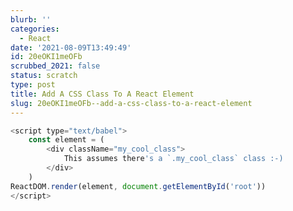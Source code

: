 ```yaml
---
blurb: ''
categories:
  - React
date: '2021-08-09T13:49:49'
id: 20eOKI1meOFb
scrubbed_2021: false
status: scratch
type: post
title: Add A CSS Class To A React Element
slug: 20eOKI1meOFb--add-a-css-class-to-a-react-element
---
```


```javascript
<script type="text/babel">
    const element = (
        <div className="my_cool_class">
            This assumes there's a `.my_cool_class` class :-)
        </div>
    )
ReactDOM.render(element, document.getElementById('root'))
</script>
